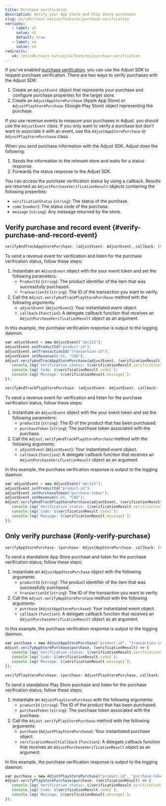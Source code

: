 ```yaml
---
title: Purchase verification
description: Verify your App Store and Play Store purchases
slug: en/sdk/react-native/features/purchase-verification
versions:
   - label: v5
     value: v5
     default: true
   - label: v4
     value: v4
redirects:
   v4: /en/sdk/react-native/v4/features/purchase-verification
---
```


If you've enabled [purchase verification](https://help.adjust.com/en/article/purchase-verification), you can use the Adjust SDK to request purchase verification. There are two ways to verify purchases with the Adjust SDK:

1. Create an `AdjustEvent` object that represents your purchase and configure purchase properties for the target store.
2. Create an `AdjustAppStorePurchase` (Apple App Store) or `AdjustPlayStorePurchase` (Google Play Store) object representing the purchase.

<Callout type="tip">

If you use revenue events to measure your purchases in Adjust, you should use the `AdjustEvent` class. If you only want to verify a purchase but don't want to associate it with an event, use the `AdjustAppStorePurchase` or `AdjustPlayStorePurchase` class.

</Callout>

When you send purchase information with the Adjust SDK, Adjust does the following:

1. Sends the information to the relevant store and waits for a status response.
2. Forwards the status response to the Adjust SDK.

You can access the purchase verification status by using a callback. Results are returned as `AdjustPurchaseVerificationResult` objects containing the following properties:

-  `verificationStatus` (`string`): The status of the purchase.
-  `code` (`number`): The status code of the purchase.
-  `message` (`string`): Any message returned by the store.

## Verify purchase and record event {#verify-purchase-and-record-event}

<Tabs>
<Tab title="App Store" icon="StoreAppStore" sync="appstore">

<CodeBlock title="Method signature">

```js
verifyAndTrackAppStorePurchase: (adjustEvent: AdjustEvent, callback: (verificationResult: AdjustPurchaseVerificationResult) => void) => void
```

</CodeBlock>

To send a revenue event for verification and listen for the purchase verification status, follow these steps:

1. Instantiate an `AdjustEvent` object with the your event token and set the following parameters:
   -  `ProductId` (`string`): The product identifier of the item that was successfully purchased.
   -  `TransactionId` (`string`): The ID of the transaction you want to verify.
2. Call the `Adjust.verifyAndTrackPlayStorePurchase` method with the following arguments:
   -  `adjustEvent` (`AdjustEvent`): Your instantiated event object.
   -  `callback` (`function`): A delegate callback function that receives an `AdjustPurchaseVerificationResult` object as an argument.

In this example, the purchase verification response is output to the logging daemon.

```js
var adjustEvent = new AdjustEvent("abc123");
adjustEvent.setProductId("product-id");
adjustEvent.setTransactionId("transaction-id");
adjustEvent.setRevenue(6.66, "CAD");
Adjust.verifyAndTrackAppStorePurchase(adjustEvent, (verificationResult) => {
   console.log(`Verification status: ${verificationResult.verificationStatus}`);
   console.log(`Code: ${verificationResult.code}`);
   console.log(`Message: ${verificationResult.message}`);
});
```

</Tab>
<Tab title="Google Play" icon="PlatformGooglePlay" sync="playstore">

<CodeBlock title="Method signature">

```js
verifyAndTrackPlayStorePurchase: (adjustEvent: AdjustEvent, callback: (verificationResult: AdjustPurchaseVerificationResult) => void) => void
```

</CodeBlock>

To send a revenue event for verification and listen for the purchase verification status, follow these steps:

1. Instantiate an `AdjustEvent` object with the your event token and set the following parameters:
   -  `productId` (`string`): The ID of the product that has been purchased.
   -  `purchaseToken` (`string`): The purchase token associated with the purchase.
2. Call the `Adjust.verifyAndTrackPlayStorePurchase` method with the following arguments:
   -  `adjustEvent` (`AdjustEvent`): Your instantiated event object.
   -  `callback` (`function`): A delegate callback function that receives an `AdjustPurchaseVerificationResult` object as an argument.

In this example, the purchase verification response is output to the logging daemon.

```js
var adjustEvent = new AdjustEvent("abc123");
adjustEvent.setProductId("product-id");
adjustEvent.setPurchaseToken("purchase-token");
adjustEvent.setRevenue(6.66, "CAD");
Adjust.verifyAndTrackPlayStorePurchase(adjustEvent, (verificationResult) => {
   console.log(`Verification status: ${verificationResult.verificationStatus}`);
   console.log(`Code: ${verificationResult.code}`);
   console.log(`Message: ${verificationResult.message}`);
});
```

</Tab>
</Tabs>

## Only verify purchase {#only-verify-purchase}

<Tabs>
<Tab title="App Store" icon="StoreAppStore" sync="appstore">

<CodeBlock title="Method signature">

```js
verifyAppStorePurchase: (purchase: AdjustAppStorePurchase, callback: (verificationResult: AdjustPurchaseVerificationResult) => void) => void
```

</CodeBlock>

To send a standalone App Store purchase and listen for the purchase verification status, follow these steps:

1. Instantiate an `AdjustAppStorePurchase` object with the following arguments:
   -  `productId` (`string`): The product identifier of the item that was successfully purchased.
   -  `transactionId` (`string`): The ID of the transaction you want to verify.
2. Call the `Adjust.verifyAppStorePurchase` method with the following arguments:
   -  `purchase` (`AdjustAppStorePurchase`): Your instantiated event object.
   -  `callback` (`function`): A delegate callback function that receives an `AdjustPurchaseVerificationResult` object as an argument.

In this example, the purchase verification response is output to the logging daemon.

```js
var purchase = new AdjustAppStorePurchase("product-id", "transaction-id");
Adjust.verifyAppStorePurchase(purchase, (verificationResult) => {
   console.log(`Verification status: ${verificationResult.verificationStatus}`);
   console.log(`Code: ${verificationResult.code}`);
   console.log(`Message: ${verificationResult.message}`);
});
```

</Tab>
<Tab title="Google Play" icon="PlatformGooglePlay" sync="playstore">

<CodeBlock title="Method signature">

```js
verifyPlayStorePurchase: (purchase: AdjustPlayStorePurchase, callback: (verificationResult: AdjustPurchaseVerificationResult) => void) => void
```

</CodeBlock>

To send a standalone Play Store purchase and listen for the purchase verification status, follow these steps:

1. Instantiate an `AdjustPlayStorePurchase` with the following arguments:
   -  `productId` (`string`): The ID of the product that has been purchased.
   -  `purchaseToken` (`string`): The purchase token associated with the purchase.
2. Call the `Adjust.verifyPlayStorePurchase` method with the following arguments:
   -  `purchase` (`AdjustPlayStorePurchase`): Your instantiated purchase object.
   -  `verificationResultCallback` (`function`): A delegate callback function that receives an `AdjustPurchaseVerificationResult` object as an argument.

In this example, the purchase verification response is output to the logging daemon.

```js
var purchase = new AdjustPlayStorePurchase("product-id", "purchase-token");
Adjust.verifyPlayStorePurchase(purchase, (verificationResult) => {
   console.log(`Verification status: ${verificationResult.verificationStatus}`);
   console.log(`Code: ${verificationResult.code}`);
   console.log(`Message: ${verificationResult.message}`);
});
```

</Tab>
</Tabs>

